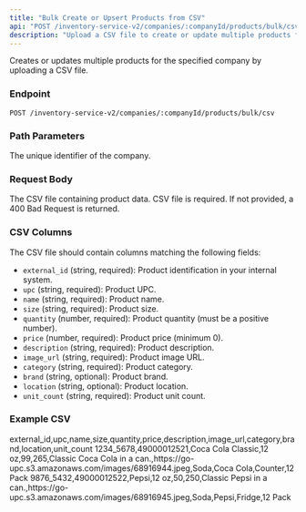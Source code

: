 ```yaml
---
title: "Bulk Create or Upsert Products from CSV"
api: "POST /inventory-service-v2/companies/:companyId/products/bulk/csv"
description: "Upload a CSV file to create or update multiple products for a company in a single request."
---
```


Creates or updates multiple products for the specified company by uploading a CSV file.

### Endpoint

`POST /inventory-service-v2/companies/:companyId/products/bulk/csv`

### Path Parameters

<ParamField path="companyId" type="string" required>
  The unique identifier of the company.
</ParamField>

### Request Body

<ParamField body="file" type="file" required>
  The CSV file containing product data.
  <Warning>
    CSV file is required. If not provided, a 400 Bad Request is returned.
  </Warning>
</ParamField>

### CSV Columns

The CSV file should contain columns matching the following fields:

- `external_id` (string, required): Product identification in your internal system.
- `upc` (string, required): Product UPC.
- `name` (string, required): Product name.
- `size` (string, required): Product size.
- `quantity` (number, required): Product quantity (must be a positive number).
- `price` (number, required): Product price (minimum 0).
- `description` (string, required): Product description.
- `image_url` (string, required): Product image URL.
- `category` (string, required): Product category.
- `brand` (string, optional): Product brand.
- `location` (string, optional): Product location.
- `unit_count` (string, required): Product unit count.

### Example CSV

<Snippet>
  external_id,upc,name,size,quantity,price,description,image_url,category,brand,location,unit_count
  1234_5678,49000012521,Coca Cola Classic,12 oz,99,265,Classic Coca Cola in a
  can.,https://go-upc.s3.amazonaws.com/images/68916944.jpeg,Soda,Coca
  Cola,Counter,12 Pack 9876_5432,49000012522,Pepsi,12 oz,50,250,Classic Pepsi in
  a
  can.,https://go-upc.s3.amazonaws.com/images/68916945.jpeg,Soda,Pepsi,Fridge,12
  Pack
</Snippet>
